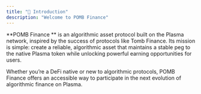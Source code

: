 ```yaml
---
title: "👋 Introduction"
description: "Welcome to POMB Finance"
---
```


\*\*POMB Finance \*\* is an algorithmic asset protocol built on the Plasma network, inspired by the success of protocols like Tomb Finance. Its mission is simple: create a reliable, algorithmic asset that maintains a stable peg to the native Plasma token while unlocking powerful earning opportunities for users.

Whether you’re a DeFi native or new to algorithmic protocols, POMB Finance offers an accessible way to participate in the next evolution of algorithmic finance on Plasma.

<Columns cols={3}>
  <Card title="Overview" href="/Overview" cta="Learn More">
    
  </Card>
  <Card title="Protocol Mechanics" href="/ProtocolMechanics" cta="Learn More">
    
  </Card>
  <Card title="Tokenomics" href="/Tokenomics" cta="Learn More">
    
  </Card>
</Columns>
